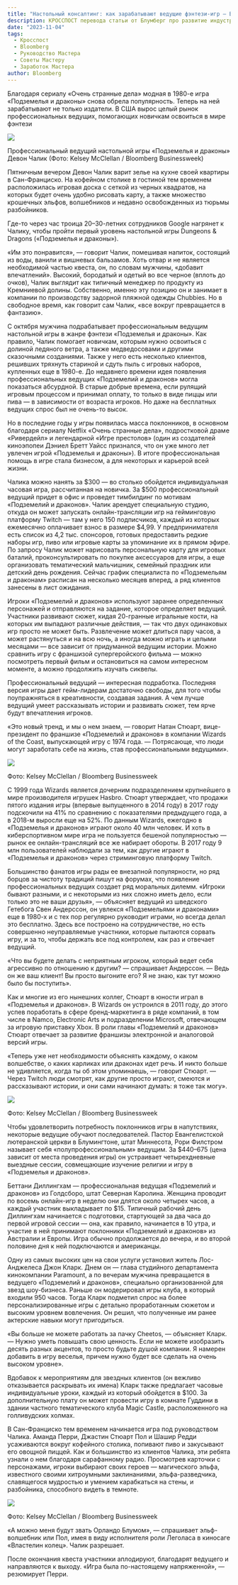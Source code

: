 ```yaml
---
title: "Настольный консалтинг: как зарабатывают ведущие фэнтези-игр — Bloomberg"
description: КРОССПОСТ перевода статьи от Блумберг про развитие индустрии настольных ролевых игр
date: "2023-11-04"
tags:
  - Кросспост
  - Bloomberg
  - Руководство Мастера
  - Советы Мастеру
  - Заработок Мастера
author: Bloomberg
---
```


Благодаря сериалу «Очень странные дела» модная в 1980-е игра «Подземелья и драконы» снова обрела популярность. Теперь на ней зарабатывают не только издатели. В США вырос целый рынок профессиональных ведущих, помогающих новичкам освоиться в мире фэнтези

![](/images/how-to-be-a-professional-gm-bloomberg-3.jpg)

Профессиональный ведущий настольной игры «Подземелья и драконы» Девон Чалик (Фото: Kelsey McClellan / Bloomberg Businessweek)

Пятничным вечером Девон Чалик варит зелье на кухне своей квартиры в Сан-Франциско. На кофейном столике в гостиной тем временем расположилась игровая доска с сеткой из черных квадратов, на которых будет очень удобно рисовать карту, а также множество крошечных эльфов, волшебников и недавно освобожденных из тюрьмы разбойников.

Где-то через час троица 20–30-летних сотрудников Google нагрянет к Чалику, чтобы пройти первый уровень настольной игры Dungeons & Dragons («Подземелья и драконы»).

«Им это понравится», — говорит Чалик, помешивая напиток, состоящий из воды, ванили и вишневых бальзамов. Хоть отвар и не является необходимой частью квеста, он, по словам мужчины, «добавит впечатлений». Высокий, бородатый и одетый во все черное (вплоть до очков), Чалик выглядит как типичный менеджер по продукту из Кремниевой долины. Собственно, именно эту позицию он и занимает в компании по производству задорной пляжной одежды Chubbies. Но в свободное время, как говорит сам Чалик, «все вокруг превращается в фантазию».

С октября мужчина подрабатывает профессиональным ведущим настольной игры в жанре фэнтези «Подземелья и драконы». Как правило, Чалик помогает новичкам, которым нужно освоиться с долиной ледяного ветра, а также медведосовами и другими сказочными созданиями. Также у него есть несколько клиентов, решивших тряхнуть стариной и сдуть пыль с игровых наборов, купленных еще в 1980-е. До недавнего времени идея появления профессиональных ведущих «Подземелий и драконов» могла показаться абсурдной. В старые добрые времена, если рулящий игровым процессом и принимал оплату, то только в виде пиццы или пива — в зависимости от возраста игроков. Но даже на бесплатных ведущих спрос был не очень-то высок.

Но в последние годы у игры появилась масса поклонников, в основном благодаря сериалу Netflix «Очень странные дела», подростковой драме «Ривердейл» и легендарной «Игре престолов» (один из создателей киноэпопеи Дэниел Бретт Уайсс признался, что он уже много лет увлечен игрой «Подземелья и драконы»). В итоге профессиональная помощь в игре стала бизнесом, а для некоторых и карьерой всей жизни.

Чалика можно нанять за $300 — во столько обойдется индивидуальная часовая игра, рассчитанная на новичка. За $500 профессиональный ведущий придет в офис и проведет тимбилдинг по мотивам «Подземелий и драконов». Чалик арендует специальную студию, откуда он может запускать онлайн-трансляции игр на гейминговую платформу Twitch — там у него 150 подписчиков, каждый из которых ежемесячно оплачивает взнос в размере $4,99. У предпринимателя есть список из 4,2 тыс. спонсоров, готовых предоставить редкие наборы игр, пиво или игровые карты за упоминание их в прямом эфире. По запросу Чалик может нарисовать персональную карту для игровых баталий, проконсультировать по покупке аксессуаров для игры, а еще организовать тематический мальчишник, семейный праздник или детский день рождения. Сейчас график специалиста по «Подземельям и драконам» расписан на несколько месяцев вперед, а ряд клиентов занесены в лист ожидания.

Игроки «Подземелий и драконов» используют заранее определенных персонажей и отправляются на задание, которое определяет ведущий. Участники развивают сюжет, кидая 20-гранные игральные кости, на которых им выпадают различные действия, — так что двух одинаковых игр просто не может быть. Развлечение может длиться пару часов, а может растянуться и на всю ночь, а иногда можно играть и целыми месяцами — все зависит от придуманной ведущим истории. Можно сравнить игру с франшизой супергеройского фильма — можно посмотреть первый фильм и остановиться на самом интересном моменте, а можно продолжить изучать сиквелы.

Профессиональный ведущий — интересная подработка. Последняя версия игры дает гейм-лидерам достаточно свободы, для того чтобы поупражняться в креативности, создавая задания. А чем лучше ведущий умеет рассказывать истории и развивать сюжет, тем ярче будут впечатления игроков.

«Это новый тренд, и мы о нем знаем, — говорит Натан Стюарт, вице-президент по франшизе «Подземелий и драконов» в компании Wizards of the Coast, выпускающей игру с 1974 года. — Потрясающе, что люди могут заработать себе на жизнь, став профессиональными ведущими».

![](/images/how-to-be-a-professional-gm-bloomberg-2.jpg)

Фото: Kelsey McClellan / Bloomberg Businessweek

С 1999 года Wizards является дочерним подразделением крупнейшего в мире производителя игрушек Hasbro. Стюарт утверждает, что продажи пятого издания игры (впервые выпущенного в 2014 году) в 2017 году подскочили на 41% по сравнению с показателями предыдущего года, а в 2018-м выросли еще на 52%. По данным Wizards, ежегодно в «Подземелья и драконов» играют около 40 млн человек. И хоть в киберспортивном мире игра не пользуется бешеной популярностью — рынок ее онлайн-трансляций все же набирает обороты. В 2017 году 9 млн пользователей наблюдали за тем, как другие играют в «Подземелья и драконов» через стриминговую платформу Twitch.

Большинство фанатов игры рады ее внезапной популярности, но ряд борцов за чистоту традиций пишут на форумах, что появление профессиональных ведущих создает ряд моральных дилемм. «Игроки бывают разными, и с некоторыми из них сложно иметь дело, если только это не ваши друзья», — объясняет ведущий из шведского Гетебога Свен Андерссон, он увлекся «Подземельями и драконами» еще в 1980-х и с тех пор регулярно руководит играми, но всегда делал это бесплатно. Здесь все построено на сотрудничестве, но есть совершенно неуправляемые участники, которые пытаются сорвать игру, и за то, чтобы держать все под контролем, как раз и отвечает ведущий.

«Что вы будете делать с неприятным игроком, который ведет себя агрессивно по отношению к другим? — спрашивает Андерссон. — Ведь он же ваш клиент! Вы просто выгоните его? Я не знаю, как тут можно было бы поступить».

Как и многие из его нынешних коллег, Стюарт в юности играл в «Подземелья и драконов». В Wizards он устроился в 2011 году, до этого успев поработать в сфере бренд-маркетинга в ряде компаний, в том числе в Namco, Electronic Arts и подразделении Microsoft, отвечающем за игровую приставку Xbox. В роли главы «Подземелий и драконов» Стюарт отвечает за развитие франшизы электронной и аналоговой версий игры.

«Теперь уже нет необходимости объяснять каждому, о каком волшебстве, о каких карликах или драконах идет речь. И никто больше не удивляется, когда ты об этом упоминаешь, — говорит Стюарт. — Через Twitch люди смотрят, как другие просто играют, смеются и рассказывают истории, и они сами начинают думать: я тоже так могу».

![](/images/how-to-be-a-professional-gm-bloomberg-1.jpg)

Фото: Kelsey McClellan / Bloomberg Businessweek

Чтобы удовлетворить потребность поклонников игры в напутствиях, некоторые ведущие обучают последователей. Пастор Евангелистской лютеранской церкви в Блумингтоне, штат Миннесота, Рори Филстром называет себя «полупрофессиональным» ведущим. За $440–675 (цена зависит от места проведения игры) он устраивает четырехдневные выездные сессии, совмещающие изучение религии и игру в «Подземелья и драконов».

Беттани Диллингхам — профессиональная ведущая «Подземелий и драконов» из Голдсборо, штат Северная Каролина. Женщина проводит по восемь онлайн-игр в неделю они длятся около четырех часов, а каждый участник выкладывает по $15. Типичный рабочий день Диллингхам начинается с подготовки, стартующей за два часа до первой игровой сессии — она, как правило, начинается в 10 утра, и участие в ней принимают поклонники «Подземелий и драконов» из Австралии и Европы. Игра обычно продолжается до вечера, и во второй половине дня к ней подключаются и американцы.

Одну из самых высоких цен на свои услуги установил житель Лос-Анджелеса Джон Кларк. Днем он — глава студийного департамента кинокомпании Paramount, а по вечерам мужчина превращается в ведущего «Подземелий и драконов», специально организованной для звезд шоу-бизнеса. Раньше он модерировал игры клуба, в который входили 950 часов. Тогда Кларк подметил спрос на более персонализированные игры с детально проработанным сюжетом и высоким уровнем вовлечения. Он решил, что полученные им ранее актерские навыки могут пригодиться.

«Вы больше не можете работать за пачку Cheetos, — объясняет Кларк. — Нужно уметь повышать свою ценность. Если не можете изобразить десять разных акцентов, то просто будьте душой компании. Я намерен добавить в игру веселья, причем нужно будет все сделать на очень высоком уровне».

Вдобавок к мероприятиям для звездных клиентов (он вежливо отказывается раскрывать их имена) Кларк также предлагает часовые индивидуальные уроки, каждый из который обойдется в $100. За дополнительную плату он может провести игру в комнате Гуддини в здании частного тематического клуба Magic Castle, расположенного на голливудских холмах.

В Сан-Франциско тем временем начинается игра под руководством Чалика. Аманда Перри, Джастин Стюарт Пол и Шашир Редди усаживаются вокруг кофейного столика, попивают пиво и закусывают его овощной пиццей. Как и большинство из клиентов Чалика, эти ребята узнали о нем благодаря сарафанному радио. Просмотрев карточки с персонажами, игроки выбирают своих героев — магического эльфа, известного своими хитроумными заклинаниями, эльфа-разведчика, славящегося мудростью и умением карабкаться на стены, и разбойника, способного видеть в темноте.

![](/images/how-to-be-a-professional-gm-bloomberg-4.jpg)

Фото: Kelsey McClellan / Bloomberg Businessweek

«А можно меня будут звать Орландо Блумом», — спрашивает эльф-волшебник или Пол, имея в виду исполнителя роли Леголаса в киносаге «Властелин колец». Чалик разрешает.

После окончания квеста участники аплодируют, благодарят ведущего и направляются к выходу. «Игра была по-настоящему напряженной», — резюмирует Перри.
